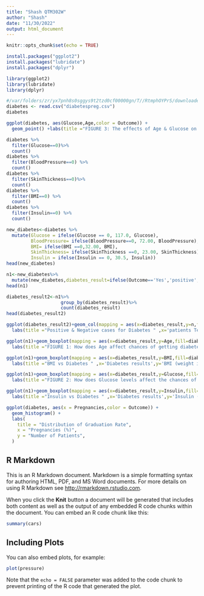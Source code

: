 ```yaml
---
title: "Shash QTM302W"
author: "Shash"
date: "11/30/2022"
output: html_document
---
```


```r
knitr::opts_chunk$set(echo = TRUE)
```
```r
install.packages("ggplot2")
install.packages("lubridate")
install.packages("dplyr")
```

```r
library(ggplot2)
library(lubridate)
library(dplyr)
```

```r

#/var/folders/zr/yx7pnh8s0sggys9t2tzd0cf00000gn/T//RtmphOYPrS/downloaded_packages
diabetes <- read.csv("diabetespreg.csv")
diabetes
```
```r
ggplot(diabetes, aes(Glucose,Age,color = Outcome)) +
  geom_point() +labs(title ="FIGURE 3: The effects of Age & Glucose on Diabetes " ,x='Glucose Leves',y='Age')
```
```r
diabetes %>%
  filter(Glucose==0)%>%
  count()
diabetes %>% 
  filter(BloodPressure==0) %>%
  count()
diabetes %>%
  filter(SkinThickness==0)%>%
  count()
diabetes %>% 
  filter(BMI==0) %>%
  count()
diabetes %>% 
  filter(Insulin==0) %>%
  count()
```
```r
new_diabetes<-diabetes %>%
  mutate(Glucose = ifelse(Glucose == 0, 117.0, Glucose), 
         BloodPressure= ifelse(BloodPressure==0, 72.00, BloodPressure),
         BMI= ifelse(BMI ==0,32.00, BMI),
         SkinThickness= ifelse(SkinThickness ==0, 23.00, SkinThickness),
         Insulin = ifelse(Insulin == 0, 30.5, Insulin))
head(new_diabetes)
```
```r
n1<-new_diabetes%>%
  mutate(new_diabetes,diabetes_result=ifelse(Outcome=='Yes','positive','negative'))
head(n1)
```
```r
diabetes_result2<-n1%>%
                    group_by(diabetes_result)%>%
                    count(diabetes_result)
head(diabetes_result2)
```
```r
ggplot(diabetes_result2)+geom_col(mapping = aes(x=diabetes_result,y=n,fill=diabetes_result))+
  labs(title ="Positive & Negative cases for Diabetes " ,x='patients Tested',y='No. of patients')
```
```r
ggplot(n1)+geom_boxplot(mapping = aes(x=diabetes_result,y=Age,fill=diabetes_result))+
  labs(title ="FIGURE 1: How does Age affect chances of getting diabetes? " ,x='Diabetes result',y='Age of the paitents')

```
```r
ggplot(n1)+geom_boxplot(mapping = aes(x=diabetes_result,y=BMI,fill=diabetes_result))+
  labs(title ="BMI vs Diabetes " ,x='Diabetes results',y='BMI (weight in kg/(height in m)^2)')
```
```r
ggplot(n1)+geom_boxplot(mapping = aes(x=diabetes_result,y=Glucose,fill=diabetes_result))+
  labs(title ="FIGURE 2: How does Glucose levels affect the chances of getting diabetes?" ,x='Diabetes results',y='Glucose in 2hr Conc.')
```
```r
ggplot(n1)+geom_boxplot(mapping = aes(x=diabetes_result,y=Insulin,fill=diabetes_result))+
  labs(title ="Insulin vs Diabetes " ,x='Diabetes results',y='Insulin (mu U/ml)')

```

```r
ggplot(diabetes, aes(x = Pregnancies,color = Outcome)) +
  geom_histogram() +
  labs(
    title = "Distribution of Graduation Rate",
    x = "Pregnancies (%)",
    y = "Number of Patients",
  )
```

## R Markdown

This is an R Markdown document. Markdown is a simple formatting syntax for authoring HTML, PDF, and MS Word documents. For more details on using R Markdown see <http://rmarkdown.rstudio.com>.

When you click the **Knit** button a document will be generated that includes both content as well as the output of any embedded R code chunks within the document. You can embed an R code chunk like this:

```r
summary(cars)
```

## Including Plots

You can also embed plots, for example:

```r
plot(pressure)
```

Note that the `echo = FALSE` parameter was added to the code chunk to prevent printing of the R code that generated the plot.
